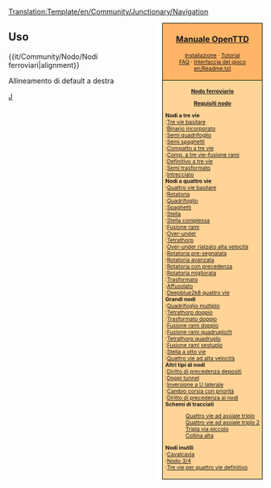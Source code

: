 <noinclude>[[Translation:Template/en/Community/Junctionary/Navigation]]</noinclude><div style="float:right; padding-left:12px; background:#ffffff;">
<div style="border:1px solid #000000; background:#ffb466; padding:5px; -moz-border-radius-topleft:5px; -moz-border-radius-topright:5px; font-size: 12pt;">
<center><strong><font size="3">[[it/Manual/Main Page|Manuale OpenTTD]]</font></strong></center>
<div style="font-size: 8pt; text-align: center;">
[[it/Manual/Installazione|Installazione]] &middot; 
[[it/Manual/Tutorial/Tutorial|Tutorial]]<br />
[[it/Archive/Community/FAQ|FAQ]] &middot; 
[[it/Manual/Interfaccia del gioco|Interfaccia del gioco]]<br />
[[en/Readme.txt]]
</div>
</div>
<div style="border:1px solid black; border-top-width: 0px; background:#ffd496; padding:5px; -moz-border-radius-bottomleft:5px; -moz-border-radius-bottomright:8px; font-size: 8pt;">

<center>'''[[it/Community/Nodo/Main Page|Nodo ferroviario]]'''</center>
<center>'''[[it/Community/Nodo/Requisiti nodo|Requisiti nodo]]'''</center>

'''Nodi a tre vie'''<br>
:[[it/Community/Nodo/Tre vie basilare|Tre vie basilare]]<br>
:[[it/Community/Nodo/Binario incorporato|Binario incorporato]]<br>
:[[it/Community/Nodo/Semi quadrifoglio|Semi quadrifoglio]]<br>
:[[it/Community/Nodo/Semi spaghetti|Semi spaghetti]]<br>
:[[it/Community/Nodo/Compatto a tre vie|Compatto a tre vie]]<br>
:[[it/Community/Nodo/Compatto a tre vie con fusione rami|Comp. a tre vie-fusione rami]]<br>
:[[it/Community/Nodo/Definitivo a tre vie|Definitivo a tre vie]]<br>
:[[it/Community/Nodo/Semi trasformato|Semi trasformato]]<br>
:[[it/Community/Nodo/Intrecciato|Intrecciato]]<br>

'''Nodi a quattro vie'''<br>
:[[it/Community/Nodo/Quattro vie basilare|Quattro vie basilare]]<br>
:[[it/Community/Nodo/Rotatoria|Rotatoria]]<br>
:[[it/Community/Nodo/Quadrifoglio|Quadrifoglio]]<br>
:[[it/Community/Nodo/Spaghetti|Spaghetti]]<br>
:[[it/Community/Nodo/Stella|Stella]]<br>
:[[it/Community/Nodo/Stella complessa|Stella complessa]]<br>
:[[it/Community/Nodo/Fusione rami|Fusione rami]]<br>
:[[it/Community/Nodo/Over-under|Over-under]]<br>
:[[it/Community/Nodo/Tetrathorp|Tetrathorp]]<br>
:[[it/Community/Nodo/Over-under rialzato alta velocità|Over-under rialzato alta velocità]]<br>
:[[it/Community/Nodo/Rotatoria pre-segnalata|Rotatoria pre-segnalata]]<br>
:[[it/Community/Nodo/Rotatoria avanzata|Rotatoria avanzata]]<br>
:[[it/Community/Nodo/Rotatoria con precedenza|Rotatoria con precedenza]]<br>
:[[it/Community/Nodo/Rotatoria migliorata|Rotatoria migliorata]]<br>
:[[it/Community/Nodo/Trasformato|Trasformato]]<br>
:[[it/Community/Nodo/Affusolato|Affusolato]]<br>
:[[it/Community/Nodo/Deepblue2k8 quattro vie|Deepblue2k8 quattro vie]]<br>

'''Grandi nodi'''<br>
:[[it/Community/Nodo/Quadrifoglio multiplo|Quadrifoglio multiplo]]<br>
:[[it/Community/Nodo/Tetrathorp doppio|Tetrathorp doppio]]<br>
:[[it/Community/Nodo/Trasformato doppio|Trasformato doppio]]<br>
:[[it/Community/Nodo/Fusione rami doppio|Fusione rami doppio]]<br>
:[[it/Community/Nodo/Fusione rami quadruplo|Fusione rami quadruplo/It]]<br>
:[[it/Community/Nodo/Tetrathorp quadruplo|Tetrathorp quadruplo]]<br>
:[[it/Community/Nodo/Fusione rami sestuplo|Fusione rami sestuplo]]<br>
:[[it/Community/Nodo/Stella a otto vie|Stella a otto vie]]<br>
:[[it/Community/Nodo/Quattro vie ad alta velocità|Quattro vie ad alta velocità]]<br>

'''Altri tipi di nodi'''<br>
:[[it/Manual/Costruzione depositi#diritto-di-precedenza-depositi|Diritto di precedenza depositi]]<br>
:[[it/Community/Nodo/Doppi tunnel|Doppi tunnel]]<br>
:[[it/Community/Nodo/Inversione a U laterale|Inversione a U laterale]]<br>
:[[it/Community/Nodo/Cambio corsia con priorità|Cambio corsia con priorità]]<br>
:[[it/Community/Nodo/Diritto di precedenza ai nodi|Diritto di precedenza ai nodi]]<br>

'''Schemi di tracciati'''
:[[it/Community/Nodo/Quattro vie ad assiale triplo|Quattro vie ad assiale triplo]]<br>
:[[it/Community/Nodo/Quattro vie ad assiale triplo 2|Quattro vie ad assiale triplo 2]]<br>
:[[it/Community/Nodo/Tripla via piccolo|Tripla via piccolo]]<br>
:[[it/Community/Nodo/Collina alta|Collina alta]]<br>

'''Nodi inutili'''<br>
:[[it/Community/Nodo/Cavalcavia|Cavalcavia]]<br>
:[[it/Community/Nodo/Nodo 3∕4|Nodo 3/4]]<br>
:[[it/Community/Nodo/Tre vie per quattro vie definitivo|Tre vie per quattro vie definitivo]]<br>

</div>
</div>
<noinclude>


==Uso==
<nowiki>{{it/Community/Nodo/Nodi ferroviari|alignment}}</nowiki>

Allineamento di default a destra

[[Category:it/Navigazione|J]]
</noinclude>